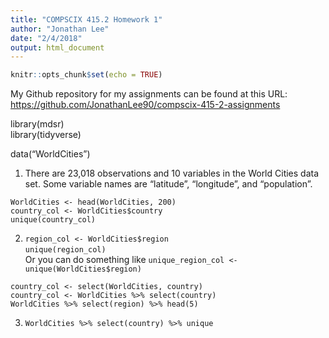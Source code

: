 ```yaml
---
title: "COMPSCIX 415.2 Homework 1"
author: "Jonathan Lee"
date: "2/4/2018"
output: html_document
---
```


```r
knitr::opts_chunk$set(echo = TRUE)
```
My Github repository for my assignments can be found at this URL: [https://github.com/JonathanLee90/compscix-415-2-assignments](https://github.com/JonathanLee90/compscix-415-2-assignments)

library(mdsr)  
library(tidyverse)

data("WorldCities")

1. There are 23,018 observations and 10 variables in the World Cities data set. Some variable names are "latitude", "longitude", and "population".

```WorldCities <- head(WorldCities, 200)```  
```country_col <- WorldCities$country```  
```unique(country_col)```

2. ```region_col <- WorldCities$region```   
```unique(region_col)```  
Or you can do something like ```unique_region_col <- unique(WorldCities$region)```

```country_col <- select(WorldCities, country)```  
```country_col <- WorldCities %>% select(country)```  
```WorldCities %>% select(region) %>% head(5)```  

3. ```WorldCities %>% select(country) %>% unique```

